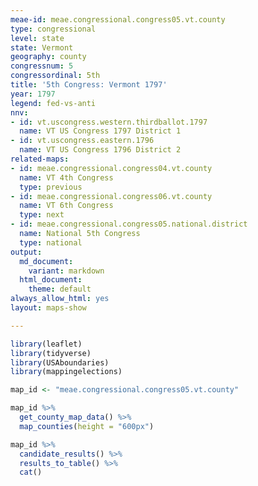 ```yaml
---
meae-id: meae.congressional.congress05.vt.county
type: congressional
level: state
state: Vermont
geography: county
congressnum: 5
congressordinal: 5th
title: '5th Congress: Vermont 1797'
year: 1797
legend: fed-vs-anti
nnv:
- id: vt.uscongress.western.thirdballot.1797
  name: VT US Congress 1797 District 1
- id: vt.uscongress.eastern.1796
  name: VT US Congress 1796 District 2
related-maps:
- id: meae.congressional.congress04.vt.county
  name: VT 4th Congress
  type: previous
- id: meae.congressional.congress06.vt.county
  name: VT 6th Congress
  type: next
- id: meae.congressional.congress05.national.district
  name: National 5th Congress
  type: national
output:
  md_document:
    variant: markdown
  html_document:
    theme: default
always_allow_html: yes
layout: maps-show

---
```


```r
library(leaflet)
library(tidyverse)
library(USAboundaries)
library(mappingelections)

map_id <- "meae.congressional.congress05.vt.county"
```

<div class="map">

```r
map_id %>%
  get_county_map_data() %>%
  map_counties(height = "600px")
```

</div>

<div class="results-table">

```r
map_id %>%
  candidate_results() %>%
  results_to_table() %>%
  cat()
```

</div>
